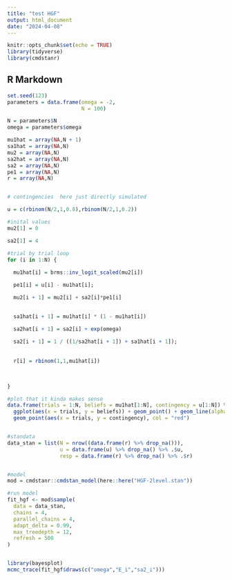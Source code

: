 ```yaml
---
title: "test HGF"
output: html_document
date: "2024-04-08"
---
```


```r
knitr::opts_chunk$set(echo = TRUE)
library(tidyverse)
library(cmdstanr)
```

## R Markdown



```r

set.seed(123)
parameters = data.frame(omega = -2,
                        N = 100)

N = parameters$N
omega = parameters$omega

mu1hat = array(NA,N + 1)
sa1hat = array(NA,N)
mu2 = array(NA,N)
sa2hat = array(NA,N)
sa2 = array(NA,N)
pe1 = array(NA,N)
r = array(NA,N)


# contingencies  here just directly simulated

u = c(rbinom(N/2,1,0.8),rbinom(N/2,1,0.2))

#inital values
mu2[1] = 0

sa2[1] = 4

#trial by trial loop
for (i in 1:N) {  
  
  mu1hat[i] = brms::inv_logit_scaled(mu2[i])

  pe1[i] = u[i] - mu1hat[i];

  mu2[i + 1] = mu2[i] + sa2[i]*pe1[i]
  

  sa1hat[i + 1] = mu1hat[i] * (1 - mu1hat[i])

  sa2hat[i + 1] = sa2[i] + exp(omega)
  
  sa2[i + 1] = 1 / ((1/sa2hat[i + 1]) + sa1hat[i + 1]);
  
  
  r[i] = rbinom(1,1,mu1hat[i])

  
  
}

#plot that it kinda makes sense
data.frame(trials = 1:N, beliefs = mu1hat[1:N], contingency = u[1:N]) %>% 
  ggplot(aes(x = trials, y = beliefs)) + geom_point() + geom_line(alpha = 0.5) + theme_classic() +
  geom_point(aes(x = trials, y = contingency), col = "red")


#standata
data_stan = list(N = nrow((data.frame(r) %>% drop_na())),
                 u = data.frame(u) %>% drop_na() %>% .$u,
                 resp = data.frame(r) %>% drop_na() %>% .$r)


#model
mod = cmdstanr::cmdstan_model(here::here("HGF-2level.stan"))

#run model
fit_hgf <- mod$sample(
  data = data_stan,
  chains = 4,
  parallel_chains = 4,
  adapt_delta = 0.99,
  max_treedepth = 12,
  refresh = 500
)


library(bayesplot)
mcmc_trace(fit_hgf$draws(c("omega","E_i","sa2_i")))
```




